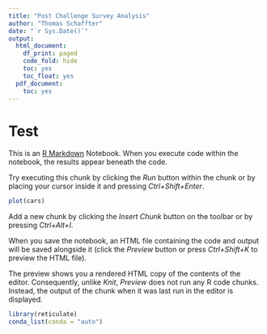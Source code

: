 ```yaml
---
title: "Post Challenge Survey Analysis"
author: "Thomas Schaffter"
date: "`r Sys.Date()`"
output:
  html_document:
    df_print: paged
    code_fold: hide
    toc: yes
    toc_float: yes
  pdf_document:
    toc: yes
---
```


# Test

This is an [R Markdown](http://rmarkdown.rstudio.com) Notebook. When you execute code within the notebook, the results appear beneath the code.

Try executing this chunk by clicking the *Run* button within the chunk or by placing your cursor inside it and pressing *Ctrl+Shift+Enter*.

```r
plot(cars)
```

Add a new chunk by clicking the *Insert Chunk* button on the toolbar or by pressing *Ctrl+Alt+I*.

When you save the notebook, an HTML file containing the code and output will be saved alongside it (click the *Preview* button or press *Ctrl+Shift+K* to preview the HTML file).

The preview shows you a rendered HTML copy of the contents of the editor. Consequently, unlike *Knit*, *Preview* does not run any R code chunks. Instead, the output of the chunk when it was last run in the editor is displayed.

```r
library(reticulate)
conda_list(conda = "auto")
```

